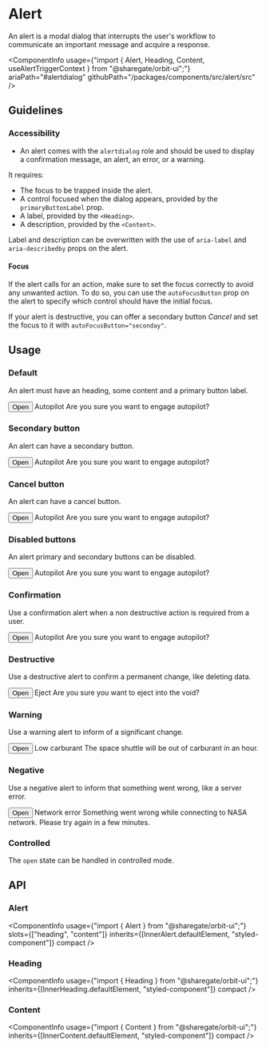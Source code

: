 
<Meta
    title="Components/Alert"
    id="alert"
/>

# Alert

<Tagline>An alert is a modal dialog that interrupts the user's workflow to communicate an important message and acquire a response.</Tagline>

<ComponentInfo
    usage={"import { Alert, Heading, Content, useAlertTriggerContext } from \"@sharegate/orbit-ui\";"}
    ariaPath="#alertdialog"
    githubPath="/packages/components/src/alert/src"
/>

## Guidelines

### Accessibility

- An alert comes with the `alertdialog` role and should be used to display a confirmation message, an alert, an error, or a warning.

It requires:
- The focus to be trapped inside the alert.
- A control focused when the dialog appears, provided by the `primaryButtonLabel` prop.
- A label, provided by the `<Heading>`.
- A description, provided by the `<Content>`.

Label and description can be overwritten with the use of `aria-label` and `aria-describedby` props on the alert.

#### Focus

If the alert calls for an action, make sure to set the focus correctly to avoid any unwanted action.
To do so, you can use the `autoFocusButton` prop on the alert to specify which control should have the initial focus.

If your alert is destructive, you can offer a secondary button _Cancel_ and set the focus to it with `autoFocusButton="seconday"`.

## Usage

### Default

An alert must have an heading, some content and a primary button label.

<Preview>
    <Story name="default">
        <AlertTrigger>
            <Button variant="secondary">Open</Button>
            <Alert primaryButtonLabel="Yes">
                <Heading>Autopilot</Heading>
                <Content>Are you sure you want to engage autopilot?</Content>
            </Alert>
        </AlertTrigger>
    </Story>
</Preview>

### Secondary button

An alert can have a secondary button.

<Preview>
    <Story name="secondary button">
        <AlertTrigger>
            <Button variant="secondary">Open</Button>
            <Alert
                primaryButtonLabel="Yes"
                secondaryButtonLabel="Postpone"
            >
                <Heading>Autopilot</Heading>
                <Content>Are you sure you want to engage autopilot?</Content>
            </Alert>
        </AlertTrigger>
    </Story>
</Preview>

### Cancel button

An alert can have a cancel button.

<Preview>
    <Story name="cancel button">
        <AlertTrigger>
            <Button variant="secondary">Open</Button>
            <Alert
                primaryButtonLabel="Yes"
                cancelButtonLabel="No"
            >
                <Heading>Autopilot</Heading>
                <Content>Are you sure you want to engage autopilot?</Content>
            </Alert>
        </AlertTrigger>
    </Story>
</Preview>

### Disabled buttons

An alert primary and secondary buttons can be disabled.

<Preview>
    <Story name="disabled buttons">
        <AlertTrigger>
            <Button variant="secondary">Open</Button>
            <Alert
                primaryButtonLabel="Yes"
                primaryButtonDisabled
                secondaryButtonLabel="Postpone"
            >
                <Heading>Autopilot</Heading>
                <Content>Are you sure you want to engage autopilot?</Content>
            </Alert>
        </AlertTrigger>
    </Story>
</Preview>

### Confirmation

Use a confirmation alert when a non destructive action is required from a user.

<Preview>
    <Story name="confirmation">
        <AlertTrigger>
            <Button variant="secondary">Open</Button>
            <Alert
                variant="confirmation"
                primaryButtonLabel="Yes"
                cancelButtonLabel="No"
            >
                <Heading>Autopilot</Heading>
                <Content>Are you sure you want to engage autopilot?</Content>
            </Alert>
        </AlertTrigger>
    </Story>
</Preview>

### Destructive

Use a destructive alert to confirm a permanent change, like deleting data.

<Preview>
    <Story name="destructive">
        <AlertTrigger>
            <Button variant="secondary">Open</Button>
            <Alert
                variant="destructive"
                primaryButtonLabel="Yes"
                cancelButtonLabel="No"
            >
                <Heading>Eject</Heading>
                <Content>Are you sure you want to eject into the void?</Content>
            </Alert>
        </AlertTrigger>
    </Story>
</Preview>

### Warning

Use a warning alert to inform of a significant change.

<Preview>
    <Story name="warning">
        <AlertTrigger>
            <Button variant="secondary">Open</Button>
            <Alert
                variant="warning"
                primaryButtonLabel="Ok"
                secondaryButtonLabel="Diagnose"
            >
                <Heading>Low carburant</Heading>
                <Content>The space shuttle will be out of carburant in an hour.</Content>
            </Alert>
        </AlertTrigger>
    </Story>
</Preview>

### Negative

Use a negative alert to inform that something went wrong, like a server error.

<Preview>
    <Story name="negative">
        <AlertTrigger>
            <Button variant="secondary">Open</Button>
            <Alert
                variant="negative"
                primaryButtonLabel="Retry"
                cancelButtonLabel="Cancel"
            >
                <Heading>Network error</Heading>
                <Content>Something went wrong while connecting to NASA network. Please try again in a few minutes.</Content>
            </Alert>
        </AlertTrigger>
    </Story>
</Preview>

### Controlled

The `open` state can be handled in controlled mode.

<Preview filePath="/alert/docs/ControlledAlert" />

## API

### Alert

<ComponentInfo
    usage={"import { Alert } from \"@sharegate/orbit-ui\";"}
    slots={["heading", "content"]}
    inherits={[InnerAlert.defaultElement, "styled-component"]}
    compact
/>

<ArgsTable of={InnerAlert} sort="alpha" />

### Heading

<ComponentInfo
    usage={"import { Heading } from \"@sharegate/orbit-ui\";"}
    inherits={[InnerHeading.defaultElement, "styled-component"]}
    compact
/>

<ArgsTable of={InnerHeading} sort="alpha" />

### Content

<ComponentInfo
    usage={"import { Content } from \"@sharegate/orbit-ui\";"}
    inherits={[InnerContent.defaultElement, "styled-component"]}
    compact
/>

<ArgsTable of={InnerContent} sort="alpha" />
